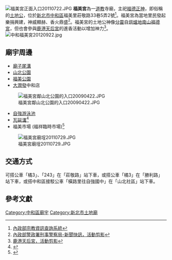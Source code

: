 [[File:福美宮正面入口20110722.JPG|thumb]]
'''福美宮'''為一[[道教|道教]]寺廟，主祀[[福德正神|福德正神]]，即俗稱的[[土地公|土地公]]，位於[[新北市|新北市]][[中和區|中和區]]福美里莊敬路33巷5弄2號<ref>[http://religion.moi.gov.tw/web/09.aspx?page=96& 內政部宗教資訊查詢系統]{{dead link|date=2017年11月 |bot=InternetArchiveBot |fix-attempted=yes }}</ref>。福美宮為當地里民發起樂捐興建，神威顯赫、香火鼎盛<ref>[http://www.cib.gov.tw/news/news01_2.aspx?no=1849 內政部警政署刑事警察局-新聞快訊，活動剪影]{{Dead link|date=2019年2月 |bot=InternetArchiveBot |fix-attempted=yes }}</ref>。福美宮的土地公神像[[分靈|分靈]]自[[烘爐地南山福德宮|烘爐地南山福德宮]]，但也會參與[[鹿港天后宮|鹿港天后宮]]的進香活動以增加神力<ref>[http://www.lugangmazu.org/other/events.aspx?id=437 鹿港天后宮，活動剪影]</ref>。
[[File:中和福美宮20120922.jpg|thumb]]
== 廟宇周邊 ==
*[[南勢角溪|廟子尾溝]]
*[[山北公園|山北公園]]
*[[福美公園|福美公園]]
*[[大潤發|大潤發]]中和店
[[File:福美宮鄰山北公園的入口20090422.JPG|thumb]]
*[[自強游泳池|自強游泳池]]
*[[瓦磘溝|瓦磘溝]]<ref>{{Cite web |url=http://www.cdnews.com.tw/cdnews_site/docDetail.jsp?coluid=141&docid=101266770 |title=中央日報網路報，選戰/新北市　談治瓦磘溝　朱立倫：不能光徵地 |access-date=2011-07-30 |archive-url=https://web.archive.org/web/20160304093033/http://www.cdnews.com.tw/cdnews_site/docDetail.jsp?coluid=141&docid=101266770 |archive-date=2016-03-04 |dead-url=yes }}</ref>
*福美市場 (福祥臨時市場)<ref>{{Cite web |url=http://www.ucute.com.tw/llchu/album.aspx?book=16356&pic=2#pic |title=新新台北朱立倫，0820福美市場_0024 |accessdate=2011-07-30 |archive-date=2017-02-20 |archive-url=https://web.archive.org/web/20170220171556/http://www.ucute.com.tw/llchu/album.aspx?book=16356&pic=2#pic |dead-url=no }}</ref>
[[File:福美宮廟埕20110729.JPG|thumb]] 

== 交通方式 ==
可搭公車「橘3」、「243」在「莊敬路」站下車，或搭公車「橘3」在「勝利路」站下車，或搭中和區接駁公車「橫路里往自強國中」在「山北社區」站下車。

==參考文獻==
{{commons category|Zhonghe Fumei Temple}}
<div class="references-small">
<references />
</div>

[[Category:中和區廟宇|Category:中和區廟宇]]
[[Category:新北市土地廟|Category:新北市土地廟]]